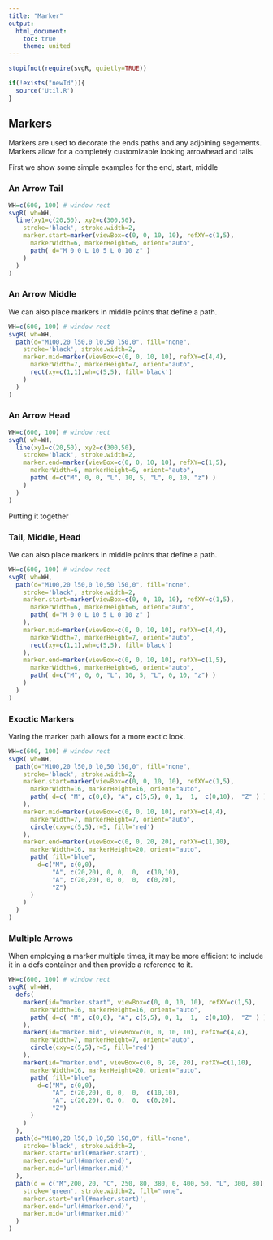 ```yaml
---
title: "Marker"
output:
  html_document:
    toc: true
    theme: united
---
```




```r
stopifnot(require(svgR, quietly=TRUE))
```

```r
if(!exists("newId")){
  source('Util.R')
}
```

## Markers

Markers are used to decorate the ends paths and any adjoining segements.
Markers allow for a completely customizable looking arrowhead and tails

First we show some simple examples for the end, start, middle



### An Arrow Tail

```r
WH=c(600, 100) # window rect
svgR( wh=WH,
  line(xy1=c(20,50), xy2=c(300,50), 
    stroke='black', stroke.width=2, 
    marker.start=marker(viewBox=c(0, 0, 10, 10), refXY=c(1,5), 
      markerWidth=6, markerHeight=6, orient="auto",
      path( d="M 0 0 L 10 5 L 0 10 z" )
    ) 
  )
)
```
### An Arrow Middle

We can also place markers in middle points that define a path.

```r
WH=c(600, 100) # window rect
svgR( wh=WH,
  path(d="M100,20 l50,0 l0,50 l50,0", fill="none",
    stroke='black', stroke.width=2, 
    marker.mid=marker(viewBox=c(0, 0, 10, 10), refXY=c(4,4), 
      markerWidth=7, markerHeight=7, orient="auto",
      rect(xy=c(1,1),wh=c(5,5), fill='black')
    ) 
  )
)
```

### An Arrow Head

```r
WH=c(600, 100) # window rect
svgR( wh=WH,
  line(xy1=c(20,50), xy2=c(300,50), 
    stroke='black', stroke.width=2, 
    marker.end=marker(viewBox=c(0, 0, 10, 10), refXY=c(1,5), 
      markerWidth=6, markerHeight=6, orient="auto",
      path( d=c("M", 0, 0, "L", 10, 5, "L", 0, 10, "z") )
    ) 
  )
)
```

Putting it together

### Tail, Middle, Head 


We can also place markers in middle points that define a path.

```r
WH=c(600, 100) # window rect
svgR( wh=WH,
  path(d="M100,20 l50,0 l0,50 l50,0", fill="none",
    stroke='black', stroke.width=2, 
    marker.start=marker(viewBox=c(0, 0, 10, 10), refXY=c(1,5), 
      markerWidth=6, markerHeight=6, orient="auto",
      path( d="M 0 0 L 10 5 L 0 10 z" )
    ),
    marker.mid=marker(viewBox=c(0, 0, 10, 10), refXY=c(4,4), 
      markerWidth=7, markerHeight=7, orient="auto",
      rect(xy=c(1,1),wh=c(5,5), fill='black')
    ),
    marker.end=marker(viewBox=c(0, 0, 10, 10), refXY=c(1,5), 
      markerWidth=6, markerHeight=6, orient="auto",
      path( d=c("M", 0, 0, "L", 10, 5, "L", 0, 10, "z") )
    ) 
  )
)
```

### Exoctic Markers

Varing the marker path allows for a more exotic look.

```r
WH=c(600, 100) # window rect
svgR( wh=WH,
  path(d="M100,20 l50,0 l0,50 l50,0", fill="none",
    stroke='black', stroke.width=2, 
    marker.start=marker(viewBox=c(0, 0, 10, 10), refXY=c(1,5), 
      markerWidth=16, markerHeight=16, orient="auto",
      path( d=c( "M", c(0,0), "A", c(5,5), 0, 1,  1,  c(0,10),  "Z" ) )
    ),
    marker.mid=marker(viewBox=c(0, 0, 10, 10), refXY=c(4,4), 
      markerWidth=7, markerHeight=7, orient="auto",
      circle(cxy=c(5,5),r=5, fill='red')
    ),
    marker.end=marker(viewBox=c(0, 0, 20, 20), refXY=c(1,10), 
      markerWidth=16, markerHeight=20, orient="auto",
      path( fill="blue",
        d=c("M", c(0,0), 
            "A", c(20,20), 0, 0,  0,  c(10,10),
            "A", c(20,20), 0, 0,  0,  c(0,20),
            "Z") 
      )
    ) 
  )
)
```


### Multiple Arrows

When employing a marker multiple times, it may be more
efficient to include it in a defs container and then 
provide a reference to it.


```r
WH=c(600, 100) # window rect
svgR( wh=WH,
  defs(
    marker(id="marker.start", viewBox=c(0, 0, 10, 10), refXY=c(1,5), 
      markerWidth=16, markerHeight=16, orient="auto",
      path( d=c( "M", c(0,0), "A", c(5,5), 0, 1,  1,  c(0,10),  "Z" ) )
    ),
    marker(id="marker.mid", viewBox=c(0, 0, 10, 10), refXY=c(4,4), 
      markerWidth=7, markerHeight=7, orient="auto",
      circle(cxy=c(5,5),r=5, fill='red')
    ),
    marker(id="marker.end", viewBox=c(0, 0, 20, 20), refXY=c(1,10), 
      markerWidth=16, markerHeight=20, orient="auto",
      path( fill="blue",
        d=c("M", c(0,0), 
            "A", c(20,20), 0, 0,  0,  c(10,10),
            "A", c(20,20), 0, 0,  0,  c(0,20),
            "Z") 
      )
    ) 
  ),
  path(d="M100,20 l50,0 l0,50 l50,0", fill="none",
    stroke='black', stroke.width=2, 
    marker.start='url(#marker.start)',
    marker.end='url(#marker.end)',
    marker.mid='url(#marker.mid)'
  ),
  path(d = c("M",200, 20, "C", 250, 80, 380, 0, 400, 50, "L", 300, 80),  
    stroke='green', stroke.width=2, fill="none",
    marker.start='url(#marker.start)',
    marker.end='url(#marker.end)',
    marker.mid='url(#marker.mid)'
  )
)
```


